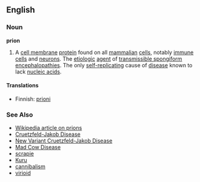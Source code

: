 ==English==
===Noun===
'''prion'''

#A [[cell membrane]] [[protein]] found on all [[mammal]]ian [[cell]]s, notably [[immune cell]]s and [[neuron]]s.  The [[etiologic]] [[agent]] of [[transmissible spongiform encephalopathy|transmissible spongiform encephalopathies]]. The only [[self-replicating]] cause of [[disease]] known to lack [[nucleic acid]]s.

====Translations====
*Finnish: [[prioni]]

===See Also===
*[[w:prion|Wikipedia article on prions]]
*[[Cruetzfeld-Jakob Disease]]
*[[New Variant Cruetzfeld-Jakob Disease]]
*[[Mad Cow Disease]]
*[[scrapie]]
*[[Kuru]]
*[[cannibalism]]
*[[virioid]]
